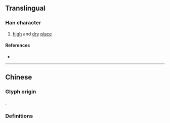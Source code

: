 {{also|塏}}
{{character info}}
==Translingual==

===Han character===
{{Han char|rn=32|rad=土|as=06|sn=9|four=|canj=GUSU|ids=⿰土岂}}

# [[high]] and [[dry]] [[place]]

====References====
* {{Han ref|kx=0228.291|hdz=10439.090|uh=57B2|ud=22450}}

----

==Chinese==

===Glyph origin===
{{Han simp|塏|f=豈|t=岂}}.

===Definitions===
{{zh-see|塏}}
